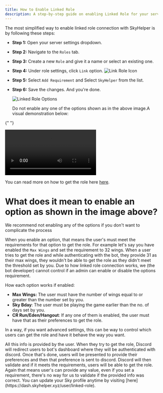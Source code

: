 ```yaml
---
title: How to Enable Linked Role
description: A step-by-step guide on enabling Linked Role for your server
---
```



The most simplified way to enable linked role connection with SkyHelper is by following these steps:

- **Step 1:** Open your server settings dropdown.
- **Step 2:** Navigate to the `Roles` tab.
- **Step 3:** Create a new `Role` and give it a name or select an existing one.
- **Step 4:** Under role settings, click `Link` option.
  <Image src="/linked-role/role-link-icon.png" alt="Link Role Icon" height={150} width={150} />
- **Step 5:** Select `Add Requirement` and Select `SkyHelper` from the list.
- **Step 6:** Save the changes. And you're done.

  <Image src="/linked-role/connection-options.png" alt="Linked Role Options" height={300} width={300} />

  <Callout type="warning">Do not enable any one of the options shown as in the above image.</Callout>A visual demonstration below:

{" "}

<video width={500} height={500} controls preload="auto">
  <source src="/linked-role/setup-role.mp4" type="video/mp4" />
</video>

You can read more on how to get the role here [here](/linked-role/how-to-link).

# What does it mean to enable an option as shown in the image above?

<Callout type="warning">We recommend not enabling any of the options if you don't want to complicate the process</Callout>

When you enable an option, that means the user's must meet the requirements for that option to get the role. For example let's say
you have enabled the `Max Wings` and set the requirement to 32 wings. When a user tries to get the role and while authenticating
with the bot, they provide 31 as their max wings, they wouldn't be able to get the role as they didn't meet the threshold set by
you. Due to how linked role connection works, we (the bot developer) cannot control if an admin can enable or disable the options requirement.

How each option works if enabled:

- **Max Wings:** The user must have the number of wings equal to or greater than the number set by you.
- **Sky Bday**: The user must be playing the game earlier than the no. of days set by you.
- **CR Run/Eden/Hangout**: If any one of them is enabled, the user must have that as their preferences to get the role.

In a way, if you want advanced settings, this can be way to control which users can get the role and have it behave the way you want.

<Callout type="info">
  All this info is provided by the user. When they try to get the role, Discord will redirect users to bot's dashboard where they
  will be authenticated with discord. Once that's done, users will be presented to provide their preferences and then that
  preference is sent to discord. Discord will then validate and if it meets the requirements, users will be able to get the role.
  Again that means user's can provide any value, even if you set a requirement, there's no way for us to validate if the provided
  info was correct. You can update your Sky profile anytime by visiting [here](https://dash.skyhelper.xyz/user/linked-role).
</Callout>
